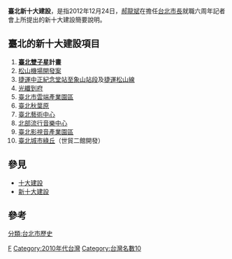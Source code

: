 {{expand|time=2017-02-05T08:47:08+00:00}}
'''臺北新十大建設'''，是指2012年12月24日，[[郝龍斌|郝龍斌]]在擔任[[台北市長|台北市長]]就職六周年記者會上所提出的新十大建設簡要說明。

==臺北的新十大建設項目==
# '''[[臺北雙子星|臺北雙子星]]計畫'''
# [[松山機場開發案|松山機場開發案]]
# [[淡水信義線|捷運中正紀念堂站至象山站段]]及[[捷運松山線|捷運松山線]]
# [[光纖到府|光纖到府]]
# [[臺北市雲端產業園區|臺北市雲端產業園區]]
# [[三創數位生活園區|臺北秋葉原]]
# [[臺北藝術中心|臺北藝術中心]]
# [[北部流行音樂中心|北部流行音樂中心]]
# [[臺北影視音產業園區|臺北影視音產業園區]]
# [[臺北城市綠丘|臺北城市綠丘]]（世貿二館開發）

== 參見==
*[[十大建設|十大建設]]
*[[新十大建設|新十大建設]]
==參考==
{{reflist}}

[[Category:台北市政府|F]]
[[Category:2010年代台灣|Category:2010年代台灣]]
[[Category:台灣名數10|Category:台灣名數10]]
[[分類:台北市歷史|分類:台北市歷史]]